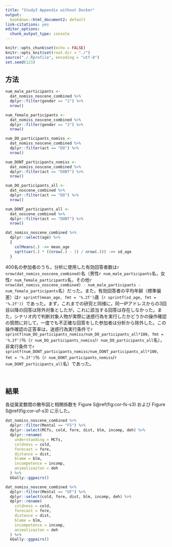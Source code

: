 ---
title: "Study3 Appendix without Docker"
output:
  bookdown::html_document2: default 
link-citations: yes
editor_options:
  chunk_output_type: console
---

```{r setup-s3-ap, include=FALSE}
knitr::opts_chunk$set(echo = FALSE)
knitr::opts_knit$set(root.dir = "./")
source("./.Rprofile", encoding = "utf-8")
set.seed(123)
```

## 方法 {-}

```{r AboutData-s3-ap, include=FALSE, results='hide'}
num_male_participants <-
  dat_nomiss_noscene_combined %>%
  dplyr::filter(gender == "1") %>%
  nrow() 

num_female_participants <-
  dat_nomiss_noscene_combined %>%
  dplyr::filter(gender == "2") %>%
  nrow()

num_DO_participants_nomiss <-
  dat_nomiss_noscene_combined %>%
  dplyr::filter(act == "DO") %>%
  nrow()

num_DONT_participants_nomiss <-
  dat_nomiss_noscene_combined %>%
  dplyr::filter(act == "DONT") %>%
  nrow()

num_DO_participants_all <-
  dat_noscene_combined %>% 
  dplyr::filter(act == "DO") %>% 
  nrow()

num_DONT_participants_all <-
  dat_noscene_combined %>% 
  dplyr::filter(act == "DONT") %>% 
  nrow()

dat_nomiss_noscene_combined %>%
  dplyr::select(age) %>%
  {
    colMeans(.) ->> mean_age
    sqrt(var(.) * ((nrow(.) - 1) / nrow(.))) ->> sd_age
  }

```

400名の参加者のうち，分析に使用した有効回答者数は`r nrow(dat_nomiss_noscene_combined)`名（男性`r num_male_participants`名，女性`r num_female_participants`名，その他`r nrow(dat_nomiss_noscene_combined) - num_male_participants - num_female_participants`名）だった。また，有効回答者の平均年齢（標準偏差）は`r sprintf(mean_age, fmt = '%.2f')`歳（`r sprintf(sd_age, fmt = '%.2f')`）であった。まず，これまでの研究と同様に，同一IPアドレスからの3回目以降の回答は除外対象としたが，これに該当する回答は存在しなかった。また，シナリオ内で判断対象人物が実際に迷惑行為を実行したかどうかの操作確認の質問に対して，一度でも不正確な回答をした参加者は分析から除外した。この操作確認の正答率は，迷惑行為実行条件で`r sprintf(num_DO_participants_nomiss/num_DO_participants_all*100, fmt = '%.2f')`％（`r num_DO_participants_nomiss`/`r num_DO_participants_all`名），非実行条件で`r sprintf(num_DONT_participants_nomiss/num_DONT_participants_all*100, fmt = '%.2f')`％（`r num_DONT_participants_nomiss`/`r num_DONT_participants_all`名）であった。

<br>

## 結果 {-}

各従属変数間の散布図と相関係数を Figure S\@ref(fig:cor-fs-s3) および Figure S\@ref(fig:cor-uf-s3) に示した。

```{r cor-fs-s3, fig.height=7, fig.width=7, message=FALSE, fig.cap="理解あり条件での各変数の得点の分布と変数間の相関"}
dat_nomiss_noscene_combined %>% 
  dplyr::filter(Mental == "FS") %>% 
  dplyr::select(MCfs, cold, fore, dist, blm, incomp, deh) %>% 
  dplyr::rename(
    understanding = MCfs,
    coldness = cold,
    forecast = fore,
    distance = dist,
    blame = blm,
    incompetence = incomp,
    animalizaiton = deh
  ) %>% 
  GGally::ggpairs()
```


```{r cor-uf-s3, fig.height=7, fig.width=7, message=FALSE,  fig.cap="理解なし条件での各変数の得点の分布と変数間の相関"}
dat_nomiss_noscene_combined %>% 
  dplyr::filter(Mental == "UF") %>% 
  dplyr::select(cold, fore, dist, blm, incomp, deh) %>% 
  dplyr::rename(
    coldness = cold,
    forecast = fore,
    distance = dist,
    blame = blm,
    incompetence = incomp,
    animalizaiton = deh
  ) %>% 
  GGally::ggpairs()
```

